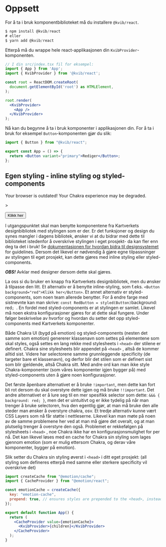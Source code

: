 
<Meta title="Oppsett" />

# Oppsett

For å ta i bruk komponentbiblioteket må du installere `@kvib/react`.

```jsx
$ npm install @kvib/react
# eller
$ yarn add @kvib/react
```

Etterpå må du wrappe hele react-applikasjonen din `KvibProvider`-komponenten.

```jsx
// I din src/index.tsx fil for eksempel:
import { App } from 'App';
import { KvibProvider } from '@kvib/react';

const root = ReactDOM.createRoot(
  document.getElementById('root') as HTMLElement,
);

root.render(
  <KvibProvider>
    <App />
  </KvibProvider>
);
```

Nå kan du begynne å ta i bruk komponenter i applikasjonen din. For å ta i bruk for eksempel `Button`-komponenten gjør du slik:

```jsx
import { Button } from "@kvib/react";

export const App = () => {
  return <Button variant="primary">Rediger</Button>;
};
```

## Egen styling - inline styling og styled-components

<KvibProvider>
    <Alert status='error'>
      <AlertIcon />
      <AlertTitle>Your browser is outdated!</AlertTitle>
      <AlertDescription>Your Chakra experience may be degraded.</AlertDescription>
    </Alert>

</KvibProvider>>

<KvibProvider>
  <Button>Klikk her</Button>
</KvibProvider>

I utgangspunktet skal man benytte komponentene fra Kartverkets designbibliotek med stylingen som er der.
Er det funksjoner og design du synes mangler i dagens bibliotek, ønsker vi at du bidrar med dette til biblioteket istedenfor å overskrive stylingen i eget prosjekt- da kan fler enn deg ta det i bruk! Se [dokumentasjonen for hvordan bidra til designsystemet](/?path=/docs/bidra--docs) for guidelines.
Dersom det likevel er nødvendig å gjøre egne tilpassninger av stylingen til eget prosjekt, kan dette gjøres med inline styling eller styled-components.

**_OBS!_** Avklar med designer dersom dette skal gjøres.

La oss si du bruker en knapp fra Kartverkets designbibliotek, men du ønsker å tilpasse den litt.
Et alternativ er å benytte inline-styling, som f.eks. `<Button background="red">Klikk her</Button>`. Et annet alternativ er styled-components, som noen team allerede benytter.
For å endre farge med sistnevnte kan man skrive: `const RedButton = styled(Button)`background: red`; `. En fordel med styled-components er at stylingen er samlet.
Likevel må noen ekstra konfigurasjoner gjøres for at dette skal fungere. Under følger beskrivelse av hvorfor og hvordan du setter det opp styled-components med Kartverkets komponenter.

Både Chakra UI (bygd på emotion) og styled-components (nesten det samme som emotion) genererer klassenavn som settes på elementene som skal styles, også settes en lang rekke med stylesheets i `<head>` der stilene er definert.
Chakra sine stylesheets blir appendet på `<head>` , altså de kommer alltid sist. Videre har selectorene samme grunnleggende specificity (de targeter bare et klassenavn), og derfor blir det stilen som er definert sist som blir gjeldende, altså Chakra sitt.
Med andre ord kan man ikke style Chakra-komponenter (som våres komponenter igjen bygger på) med styled-components uten å gjøre noen konfigurasjoner.

Det første åpenbare alternativet er å bruke `!important`, men dette kan fort bli rot dersom du skal overstyre dette igjen og må bruke `!!important`.
Det andre alternativet er å lure seg til en mer spesifikk selector som dette: `&&& { background: red; }`, men det er uintuitivt og er ikke tydelig på når man trenger å bruke selectoren, hva den egentlig gjør, at man må bruke den alle steder man ønsker å overstyre chakra, osv.
Et tredje alternativ kunne vært CSS Layers som nå får støtte i nettleserne. Likevel kan man møte på noen av de samme problemene her ved at man må gjøre det overalt, og at man plutselig trenger å overstyre den også.
Problemet er rekkefølgen på stylesheets i `<head>` , noe Chakra ikke har en konfigurasjonsmulighet for per nå. Det kan likevel løses med en cache for Chakra sin styling som lages gjennom emotion (som er mulig ettersom Chakra, og derav våre komponenter, bygger på emotion).

Slik setter du Chakra sin styling øverst i `<head>` i ditt eget prosjekt: (all styling som defineres etterpå med samme eller sterkere specificity vil overskrive det)

```jsx
import createCache from "@emotion/cache";
import { CacheProvider } from "@emotion/react";

const emotionCache = createCache({
  key: "emotion-cache",
  prepend: true, // ensures styles are prepended to the <head>, instead of appended
});

export default function App() {
  return (
    <CacheProvider value={emotionCache}>
      <KvibProvider>{children}</KvibProvider>
    </CacheProvider>
  );
}
```
